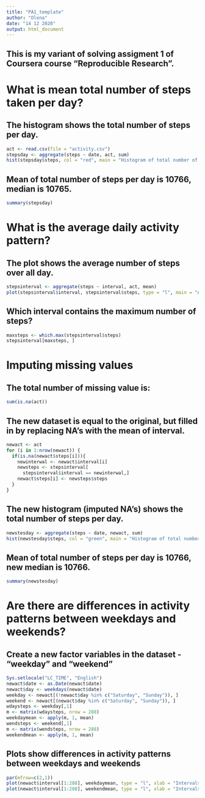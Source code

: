 ---
title: "PA1_template"
author: "Olena"
date: "14 12 2020"
output: html_document
---

## This is my variant of solving assigment 1 of Coursera course "Reproducible Research".
# What is mean total number of steps taken per day?
## The histogram shows the total number of steps per day.
```{r, echo=TRUE}
act <- read.csv(file = "activity.csv")
stepsday <- aggregate(steps ~ date, act, sum)
hist(stepsday$steps, col = "red", main = "Histogram of total number of steps per day", xlab = "Total number of steps per day")
```

## Mean of total number of steps per day is 10766, median is 10765.
```{r, echo=TRUE}
summary(stepsday)
```

# What is the average daily activity pattern?
## The plot shows the average number of steps over all day.
```{r, echo=TRUE}
stepsinterval <- aggregate(steps ~ interval, act, mean)
plot(stepsinterval$interval, stepsinterval$steps, type = "l", main = "Average number of steps over all day", xlab = "Interval", ylab = "Average number of steps")
```

## Which interval contains the maximum number of steps?
```{r, echo=TRUE}
maxsteps <- which.max(stepsinterval$steps)
stepsinterval[maxsteps, ]
```

# Imputing missing values
## The total number of missing value is:
```{r, echo=TRUE}
sum(is.na(act))
```

## The new dataset is equal to the original, but filled in by replacing NA's with the mean of interval.
```{r, echo=TRUE}
newact <- act
for (i in 1:nrow(newact)) {
  if(is.na(newact$steps[i])){
    newinterwal <- newact$interval[i]
    newsteps <- stepsinterval[
      stepsinterval$interval == newinterwal,]
    newact$steps[i] <- newsteps$steps
  }
}
```

## The new histogram (imputed NA's) shows the total number of steps per day.
```{r, echo=TRUE}
newstesday <- aggregate(steps ~ date, newact, sum)
hist(newstesday$steps, col = "green", main = "Histogram of total number of steps per day (imputed NA's)", xlab = "Total number of steps per day")
```

## Mean of total number of steps per day is 10766, new median is 10766.
```{r, echo=TRUE}
summary(newstesday)
```

# Are there are differences in activity patterns between weekdays and weekends?
## Create a new factor variables in the dataset - "weekday" and "weekend"
```{r, echo=TRUE}
Sys.setlocale("LC_TIME", "English")
newact$date <- as.Date(newact$date)
newact$day <- weekdays(newact$date)
weekday <- newact[(!newact$day %in% c("Saturday", "Sunday")), ]
weekend <- newact[(newact$day %in% c("Saturday", "Sunday")), ]
wdaysteps <- weekday[,1]
m <- matrix(wdaysteps, nrow = 288)
weekdaymean <- apply(m, 1, mean)
wendsteps <- weekend[,1]
m <- matrix(wendsteps, nrow = 288)
weekendmean <- apply(m, 1, mean)
```

## Plots show differences in activity patterns between weekdays and weekends
```{r, echo=TRUE}
par(mfrow=c(2,1))
plot(newact$interval[1:288], weekdaymean, type = "l", xlab = "Intervals", ylab = "Number of steps", col = "blue", lwd=2, main = "Weekday")
plot(newact$interval[1:288], weekendmean, type = "l", xlab = "Intervals", ylab = "Number of steps", col = "red", lwd=2, main = "Weekend")
```


